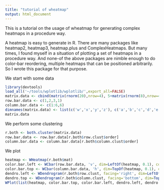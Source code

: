 ```yaml
---
title: "tutorial of wheatmap"
output: html_document
---
```


This is a tutorial on the usage of wheatmap for generating complex heatmaps in a procedure way.

A heatmap is easy to generate in R. There are many packages like heatmap2, heatmap3, heatmap.plus and ComplexHeatmaps. But many times, I found myself in a situation of plotting a set of heatmaps in a procedure way. And none-of the above packages are nimble enough to do color-bar reordering, multiple heatmaps that can be positioned arbitrarily. So I wrote this package for that purpose.

We start with some data
```r
library(devtools)
load_all('~/tools/wplotlib/wplotlib/',export_all=FALSE)
matrix.data <- cbind(matrix(rnorm(20),nrow=4), 5+matrix(rnorm(8),nrow=4))
row.bar.data <- c(1,2,3,1)
column.bar.data <- c(1:6,6)
dimnames(matrix.data) <- list(c('w','x','y','z'), c('a','b','c','d','e','f','g'))
matrix.data
```

We perform some clustering
```r
r.both <- both.cluster(matrix.data)
row.bar.data <- row.bar.data[r.both$row.clust$order]
column.bar.data <- column.bar.data[r.both$column.clust$order]
```

We plot
```r
heatmap <- WHeatmap(r.both$mat)
color.bar.left <- WCbar(row.bar.data, 'v', dim=LeftOf(heatmap, 0.1), continuous=FALSE)
color.bar.top <- WCbar(column.bar.data, 'h', dim=TopOf(heatmap, 0.1), continuous=FALSE)
dendro.left <- WDendrogram(r.both$row.clust, facing='right', dim=LeftOf(color.bar.left, 0.1))
dendro.top <- WDendrogram(r.both$column.clust, facing='bottom', dim=TopOf(color.bar.top, 0.1))
WPlot(list(heatmap, color.bar.top, color.bar.left, dendro.left, dendro.top))
```